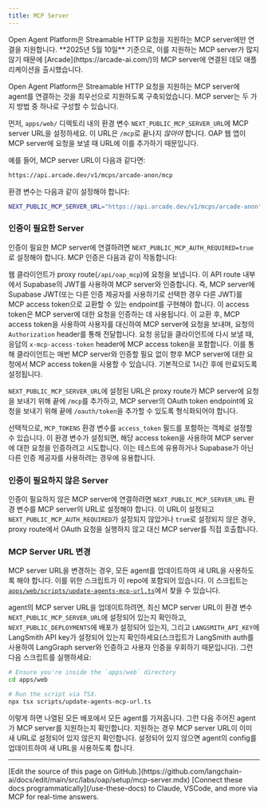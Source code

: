 ```yaml
---
title: MCP Server
---
```

<Tip>
Open Agent Platform은 Streamable HTTP 요청을 지원하는 MCP server에만 연결을 지원합니다. **2025년 5월 10일** 기준으로, 이를 지원하는 MCP server가 많지 않기 때문에 [Arcade](https://arcade-ai.com/)의 MCP server에 연결된 데모 애플리케이션을 출시했습니다.
</Tip>

Open Agent Platform은 Streamable HTTP 요청을 지원하는 MCP server에 agent를 연결하는 것을 최우선으로 지원하도록 구축되었습니다. MCP server는 두 가지 방법 중 하나로 구성할 수 있습니다.

먼저, `apps/web/` 디렉토리 내의 환경 변수 `NEXT_PUBLIC_MCP_SERVER_URL`에 MCP server URL을 설정하세요. 이 URL은 `/mcp`로 끝나지 *않아야* 합니다. OAP 웹 앱이 MCP server에 요청을 보낼 때 URL에 이를 추가하기 때문입니다.

예를 들어, MCP server URL이 다음과 같다면:

```bash
https://api.arcade.dev/v1/mcps/arcade-anon/mcp
```

환경 변수는 다음과 같이 설정해야 합니다:

```bash
NEXT_PUBLIC_MCP_SERVER_URL="https://api.arcade.dev/v1/mcps/arcade-anon" # no /mcp
```

### 인증이 필요한 Server

인증이 필요한 MCP server에 연결하려면 `NEXT_PUBLIC_MCP_AUTH_REQUIRED=true`로 설정해야 합니다. MCP 인증은 다음과 같이 작동합니다:

웹 클라이언트가 proxy route(`/api/oap_mcp`)에 요청을 보냅니다. 이 API route 내부에서 Supabase의 JWT를 사용하여 MCP server와 인증합니다. 즉, MCP server에 Supabase JWT(또는 다른 인증 제공자를 사용하기로 선택한 경우 다른 JWT)를 MCP access token으로 교환할 수 있는 endpoint를 구현해야 합니다. 이 access token은 MCP server에 대한 요청을 인증하는 데 사용됩니다. 이 교환 후, MCP access token을 사용하여 사용자를 대신하여 MCP server에 요청을 보내며, 요청의 `Authorization` header를 통해 전달합니다. 요청 응답을 클라이언트에 다시 보낼 때, 응답의 `x-mcp-access-token` header에 MCP access token을 포함합니다. 이를 통해 클라이언트는 매번 MCP server와 인증할 필요 없이 향후 MCP server에 대한 요청에서 MCP access token을 사용할 수 있습니다. 기본적으로 1시간 후에 만료되도록 설정됩니다.

`NEXT_PUBLIC_MCP_SERVER_URL`에 설정된 URL은 proxy route가 MCP server에 요청을 보내기 위해 끝에 `/mcp`를 추가하고, MCP server의 OAuth token endpoint에 요청을 보내기 위해 끝에 `/oauth/token`을 추가할 수 있도록 형식화되어야 합니다.

선택적으로, `MCP_TOKENS` 환경 변수를 `access_token` 필드를 포함하는 객체로 설정할 수 있습니다. 이 환경 변수가 설정되면, 해당 access token을 사용하여 MCP server에 대한 요청을 인증하려고 시도합니다. 이는 테스트에 유용하거나 Supabase가 아닌 다른 인증 제공자를 사용하려는 경우에 유용합니다.

### 인증이 필요하지 않은 Server

인증이 필요하지 않은 MCP server에 연결하려면 `NEXT_PUBLIC_MCP_SERVER_URL` 환경 변수를 MCP server의 URL로 설정해야 합니다. 이 URL이 설정되고 `NEXT_PUBLIC_MCP_AUTH_REQUIRED`가 설정되지 않았거나 `true`로 설정되지 않은 경우, proxy route에서 OAuth 요청을 실행하지 않고 대신 MCP server를 직접 호출합니다.

### MCP Server URL 변경

MCP server URL을 변경하는 경우, 모든 agent를 업데이트하여 새 URL을 사용하도록 해야 합니다. 이를 위한 스크립트가 이 repo에 포함되어 있습니다. 이 스크립트는 [`apps/web/scripts/update-agents-mcp-url.ts`](https://github.com/langchain-ai/open-agent-platform/blob/main/apps/web/scripts/update-agents-mcp-url.ts)에서 찾을 수 있습니다.

agent의 MCP server URL을 업데이트하려면, 최신 MCP server URL이 환경 변수 `NEXT_PUBLIC_MCP_SERVER_URL`에 설정되어 있는지 확인하고, `NEXT_PUBLIC_DEPLOYMENTS`에 배포가 설정되어 있는지, 그리고 `LANGSMITH_API_KEY`에 LangSmith API key가 설정되어 있는지 확인하세요(스크립트가 LangSmith auth를 사용하여 LangGraph server와 인증하고 사용자 인증을 우회하기 때문입니다). 그런 다음 스크립트를 실행하세요:

```bash
# Ensure you're inside the `apps/web` directory
cd apps/web

# Run the script via TSX.
npx tsx scripts/update-agents-mcp-url.ts
```

이렇게 하면 나열된 모든 배포에서 모든 agent를 가져옵니다. 그런 다음 주어진 agent가 MCP server를 지원하는지 확인합니다. 지원하는 경우 MCP server URL이 이미 새 URL로 설정되어 있지 않은지 확인합니다. 설정되어 있지 않으면 agent의 config를 업데이트하여 새 URL을 사용하도록 합니다.

---

<Callout icon="pen-to-square" iconType="regular">
    [Edit the source of this page on GitHub.](https://github.com/langchain-ai/docs/edit/main/src/labs/oap/setup/mcp-server.mdx)
</Callout>
<Tip icon="terminal" iconType="regular">
    [Connect these docs programmatically](/use-these-docs) to Claude, VSCode, and more via MCP for    real-time answers.
</Tip>
